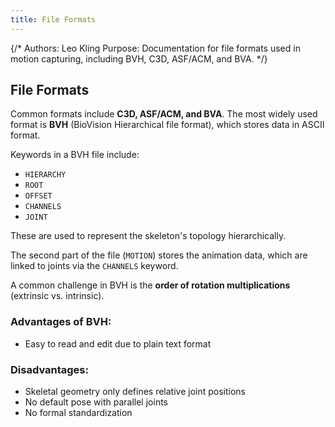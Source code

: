 ```yaml
---
title: File Formats
---
```


{/*
Authors: Leo Kling
Purpose: Documentation for file formats used in motion capturing, including BVH, C3D, ASF/ACM, and BVA.
*/}

## File Formats

Common formats include **C3D, ASF/ACM, and BVA**.
The most widely used format is **BVH** (BioVision Hierarchical file format), which stores data in ASCII format.

Keywords in a BVH file include:

* `HIERARCHY`
* `ROOT`
* `OFFSET`
* `CHANNELS`
* `JOINT`

These are used to represent the skeleton's topology hierarchically.

The second part of the file (`MOTION`) stores the animation data, which are linked to joints via the `CHANNELS` keyword.

A common challenge in BVH is the **order of rotation multiplications** (extrinsic vs. intrinsic).

### Advantages of BVH:

* Easy to read and edit due to plain text format

### Disadvantages:

* Skeletal geometry only defines relative joint positions
* No default pose with parallel joints
* No formal standardization

